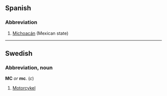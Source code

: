 ==Spanish==
===Abbreviation===
#[[Michoacán]] (Mexican state)

----
==Swedish==
===Abbreviation, noun===
'''MC''' ''or'' '''mc'''. (''c'')
#[[Motorcykel]]